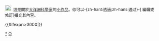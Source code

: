 <div class="notice metadata" id="stub" style="font-size: small;">[[File:P vip.svg|20px]]&nbsp;&nbsp;這是關於[[大洋洲]][[:Category:科學家|科學家]]的[[Wikipedia:小作品|小作品]]。你可以-{zh-hant:透過;zh-hans:通过}-<span class="plainlinks">[{{fullurl:{{FULLPAGENAME}}|action=edit}} 編輯或修訂]</span>擴充其內容。</div><includeonly>[[Category:大洋洲科學家小作品|{{PAGENAME}}]]{{#ifexpr:{{PAGESIZE:{{FULLPAGENAME}}|R}}>3000|[[Category:字数已超过3000字节的小作品|{{PAGENAME}}]]}}</includeonly><noinclude>[[Category:大洋洲科學家小作品|*]]
[[Category:科學家小作品模板|O]]</noinclude>